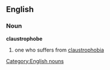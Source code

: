 == English ==
=== Noun ===
[[Category:English nouns]]
'''claustrophobe'''
# one who suffers from [[claustrophobia]]